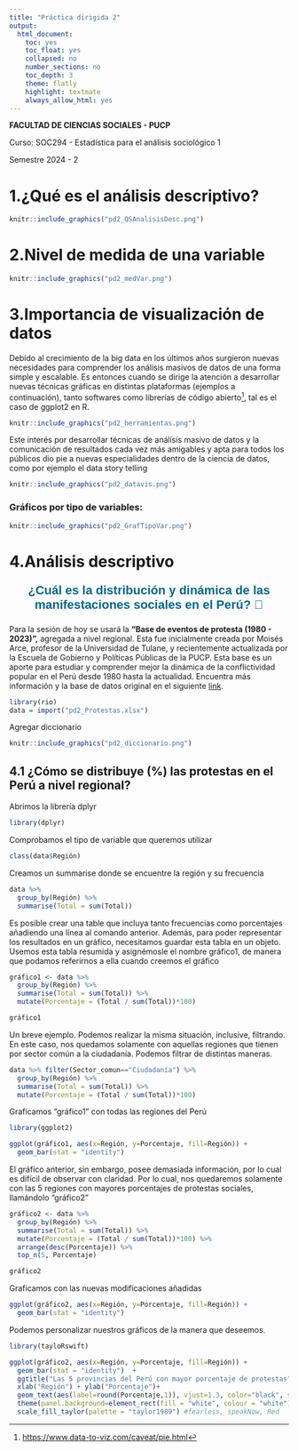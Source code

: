 ```yaml
---
title: "Práctica dirigida 2"
output:
  html_document:
    toc: yes
    toc_float: yes
    collapsed: no
    number_sections: no
    toc_depth: 3
    theme: flatly
    highlight: textmate
    always_allow_html: yes
---
```


**FACULTAD DE CIENCIAS SOCIALES - PUCP**

Curso: SOC294 - Estadística para el análisis sociológico 1

Semestre 2024 - 2

# **1.¿Qué es el análisis descriptivo?**

```r
knitr::include_graphics("pd2_QSAnalisisDesc.png") 
```

# **2.Nivel de medida de una variable**

```r
knitr::include_graphics("pd2_medVar.png") 
```

# **3.Importancia de visualización de datos**

Debido al crecimiento de la big data en los últimos años surgieron nuevas necesidades para comprender los análisis masivos de datos de una forma simple y escalable. Es entonces cuando se dirige la atención a desarrollar nuevas técnicas gráficas en distintas plataformas (ejemplos a continuación), tanto softwares como librerías de código abierto[^1], tal es el caso de ggplot2 en R.

[^1]: <https://www.data-to-viz.com/caveat/pie.html>

```r
knitr::include_graphics("pd2_herramientas.png") 
```

Este interés por desarrollar técnicas de análisis masivo de datos y la comunicación de resultados cada vez más amigables y apta para todos los públicos dio pie a nuevas especialidades dentro de la ciencia de datos, como por ejemplo el data story telling

```r
knitr::include_graphics("pd2_datavis.png") 
```

### **Gráficos por tipo de variables:**

```r
knitr::include_graphics("pd2_GrafTipoVar.png") 
```

# **4.Análisis descriptivo**

```{=html}
<style>
.custom-text {
  color: #00688B;
  font-family: Helvetica, sans-serif;
  text-align: center;
  font-weight: bold;
  font-size: 22px;
}
</style>
```
::: custom-text
::: custom-text
¿Cuál es la distribución y dinámica de las manifestaciones sociales en el Perú? 🤔
:::
:::

Para la sesión de hoy se usará la **"Base de eventos de protesta (1980 - 2023)",** agregada a nivel regional. Esta fue inicialmente creada por Moisés Arce, profesor de la Universidad de Tulane, y recientemente actualizada por la Escuela de Gobierno y Políticas Públicas de la PUCP. Esta base es un aporte para estudiar y comprender mejor la dinámica de la conflictividad popular en el Perú desde 1980 hasta la actualidad. Encuentra más información y la base de datos original en el siguiente [link](https://democracia-gobernabilidad.pucp.edu.pe/participaci%C3%B3n/protestas-sociales).

```r
library(rio)
data = import("pd2_Protestas.xlsx")
```

Agregar diccionario

```r
knitr::include_graphics("pd2_diccionario.png") 
```

## 4.1 ¿Cómo se distribuye (%) las protestas en el Perú a nivel regional?

Abrimos la librería dplyr

```r
library(dplyr)
```

Comprobamos el tipo de variable que queremos utilizar

```r
class(data$Región)
```

Creamos un summarise donde se encuentre la región y su frecuencia

```r
data %>% 
  group_by(Región) %>% 
  summarise(Total = sum(Total))
```

Es posible crear una table que incluya tanto frecuencias como porcentajes añadiendo una línea al comando anterior. Además, para poder representar los resultados en un gráfico, necesitamos guardar esta tabla en un objeto. Usemos esta tabla resumida y asignémosle el nombre gráfico1, de manera que podamos referirnos a ella cuando creemos el gráfico

```r
gráfico1 <- data %>% 
  group_by(Región) %>% 
  summarise(Total = sum(Total)) %>% 
  mutate(Porcentaje = (Total / sum(Total))*100)

gráfico1
```

Un breve ejemplo. Podemos realizar la misma situación, inclusive, filtrando. En este caso, nos quedamos solamente con aquellas regiones que tienen por sector común a la ciudadanía. Podemos filtrar de distintas maneras.

```r
data %>% filter(Sector_comun=="Ciudadanía") %>% 
  group_by(Región) %>% 
  summarise(Total = sum(Total)) %>% 
  mutate(Porcentaje = (Total / sum(Total))*100)
```

Graficamos "gráfico1" con todas las regiones del Perú

```r
library(ggplot2)

ggplot(gráfico1, aes(x=Región, y=Porcentaje, fill=Región)) + 
  geom_bar(stat = "identity") 
```

El gráfico anterior, sin embargo, posee demasiada información, por lo cual es difícil de observar con claridad. Por lo cual, nos quedaremos solamente con las 5 regiones con mayores porcentajes de protestas sociales, llamándolo "gráfico2"

```r
gráfico2 <- data %>%
  group_by(Región) %>% 
  summarise(Total = sum(Total)) %>% 
  mutate(Porcentaje = (Total / sum(Total))*100) %>%
  arrange(desc(Porcentaje)) %>%   
  top_n(5, Porcentaje)

gráfico2
```

Graficamos con las nuevas modificaciones añadidas

```r
ggplot(gráfico2, aes(x=Región, y=Porcentaje, fill=Región)) + 
  geom_bar(stat = "identity")
```

Podemos personalizar nuestros gráficos de la manera que deseemos.

```r
library(tayloRswift)

ggplot(gráfico2, aes(x=Región, y=Porcentaje, fill=Región)) + 
  geom_bar(stat = "identity")  +
  ggtitle("Las 5 provincias del Perú con mayor porcentaje de protestas") +
  xlab("Región") + ylab("Porcentaje")+
  geom_text(aes(label=round(Porcentaje,1)), vjust=1.3, color="black", size=3)+
  theme(panel.background=element_rect(fill = "white", colour = "white")) +
  scale_fill_taylor(palette = "taylor1989") #fearless, speakNow, Red
```
